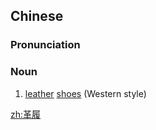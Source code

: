 ==Chinese==
{{zh-forms}}

===Pronunciation===
{{zh-pron
|m=gélǚ
|cat=n
}}

===Noun===
{{zh-noun}}

# [[leather]] [[shoes]] (Western style)

[[zh:革履]]